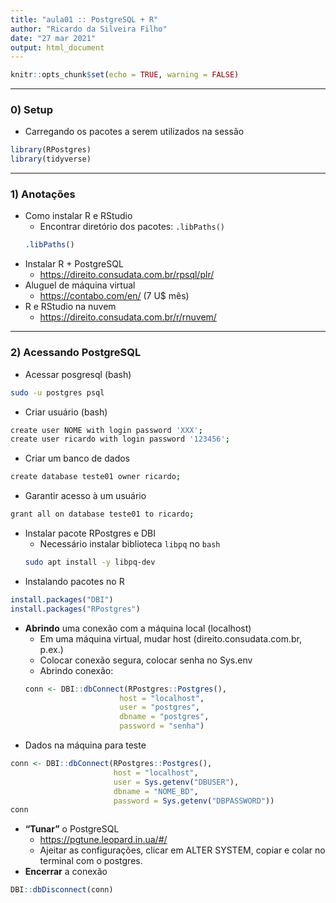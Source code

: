 ```yaml
---
title: "aula01 :: PostgreSQL + R"
author: "Ricardo da Silveira Filho"
date: "27 mar 2021"
output: html_document
---
```


```r
knitr::opts_chunk$set(echo = TRUE, warning = FALSE)
```

***
### 0) Setup

- Carregando os pacotes a serem utilizados na sessão
```r
library(RPostgres)
library(tidyverse)
```


***
### 1) Anotações

- Como instalar R e RStudio
	- Encontrar diretório dos pacotes: `.libPaths()`
```r
.libPaths()
```


- Instalar R + PostgreSQL
	- <https://direito.consudata.com.br/rpsql/plr/>

- Aluguel de máquina virtual
	- <https://contabo.com/en/> (7 U$ mês)

- R e RStudio na nuvem
	- <https://direito.consudata.com.br/r/rnuvem/>


***
### 2) Acessando PostgreSQL

- Acessar posgresql (bash)
```bash
sudo -u postgres psql
```

- Criar usuário (bash)
```bash
create user NOME with login password 'XXX';
create user ricardo with login password '123456';
```

- Criar um banco de dados
```bash
create database teste01 owner ricardo;
```

- Garantir acesso à um usuário
```bash
grant all on database teste01 to ricardo;
```

- Instalar pacote RPostgres e DBI
	- Necessário instalar biblioteca `libpq` no `bash`
```bash
sudo apt install -y libpq-dev
```

- Instalando pacotes no R
```r
install.packages("DBI")
install.packages("RPostgres")
```


- **Abrindo** uma conexão com a máquina local (localhost)
	- Em uma máquina virtual, mudar host (direito.consudata.com.br, p.ex.)
	- Colocar conexão segura, colocar senha no Sys.env
	- Abrindo conexão:
```r
conn <- DBI::dbConnect(RPostgres::Postgres(), 
					   host = "localhost",
					   user = "postgres",
					   dbname = "postgres",
					   password = "senha")
```

- Dados na máquina para teste
```r
conn <- DBI::dbConnect(RPostgres::Postgres(), 
					   host = "localhost",
					   user = Sys.getenv("DBUSER"),
					   dbname = "NOME_BD",
					   password = Sys.getenv("DBPASSWORD"))
conn
```


- **"Tunar"** o PostgreSQL
	- <https://pgtune.leopard.in.ua/#/>
	- Ajeitar as configurações, clicar em ALTER SYSTEM, copiar e colar no terminal com o postgres.


- **Encerrar** a conexão
```r
DBI::dbDisconnect(conn)
```


